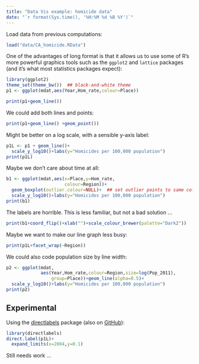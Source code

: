 ```yaml
---
title: "Data Vis example: homicide data"
date: "`r format(Sys.time(), '%H:%M %d %B %Y')`"
---
```


Load data from previous computations:
```r
load("data/CA_homicide.RData")
```

One of the advantages of long format is that it allows us to use some of R's more powerful graphics tools such as the `ggplot2` and `lattice` packages (and it's what most statistics packages expect):

```r
library(ggplot2)
theme_set(theme_bw())  ## black-and-white theme
p1 <- ggplot(mdat,aes(Year,Hom_rate,colour=Place))
```

```r
print(p1+geom_line())
```

We could add both lines and points:
```r
print(p1+geom_line() +geom_point())
```

Might be better on a log scale, with a sensible y-axis label:
```r
p1L <- p1 + geom_line()+
  scale_y_log10()+labs(y="Homicides per 100,000 population")
print(p1L)
```

Maybe we don't care about time at all:
```r
b1 <- ggplot(mdat,aes(x=Place,y=Hom_rate,
                      colour=Region))+
  geom_boxplot(outlier.colour=NULL)+  ## set outlier points to same colour
  scale_y_log10()+labs(y="Homicides per 100,000 population")
print(b1)
```

The labels are horrible. This is less familiar, but not a bad solution ...
```r
print(b1+coord_flip()+xlab("")+scale_colour_brewer(palette="Dark2"))
```

Maybe we want to make our line graph less busy:
```r
print(p1L+facet_wrap(~Region))
```

We could also code population size by line width:
```r
p2 <- ggplot(mdat,
             aes(Year,Hom_rate,colour=Region,size=log(Pop_2011),
                 group=Place))+geom_line(alpha=0.5)+
  scale_y_log10()+labs(y="Homicides per 100,000 population")
print(p2)
```

## Experimental



Using the [directlabels](http://directlabels.r-forge.r-project.org/) package (also on [GitHub](https://github.com/tdhock/directlabels)):

```r
library(directlabels)
direct.label(p1L)+
  expand_limits(x=2004,y=0.1)
```

Still needs work ... 

